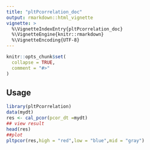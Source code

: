 ---
title: "pltPcorrelation_doc"
output: rmarkdown::html_vignette
vignette: >
  %\VignetteIndexEntry{pltPcorrelation_doc}
  %\VignetteEngine{knitr::rmarkdown}
  %\VignetteEncoding{UTF-8}
---

```{r, include = FALSE}
knitr::opts_chunk$set(
  collapse = TRUE,
  comment = "#>"
)
```
    
    
## Usage 


```{r setup}
library(pltPcorrelation)
data(mydt)
res <- cal_pcor(pcor_dt =mydt)
## view result
head(res)
##plot
pltpcor(res,high = "red",low = "blue",mid = "gray")
```
